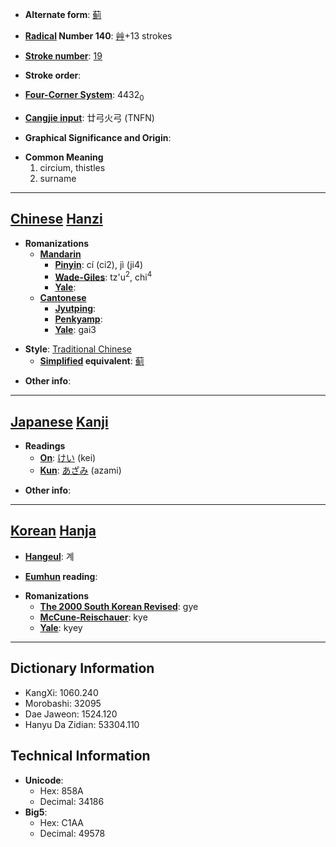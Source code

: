 * '''Alternate form''': [[蓟]]

* '''[[Wiktionary:Chinese radical index| Radical]] Number 140''': [[Wiktionary:Chinese radical index 艸|艸]]+13 strokes

* '''[[Wiktionary:Chinese total strokes index|Stroke number]]''': [[Wiktionary:Chinese total strokes index 19|19]]

* '''Stroke order''': 

* '''[[Wiktionary:Chinese four corner index|Four-Corner System]]''': 4432<sub>0</sub>

* '''[[Wiktionary:Chinese Cangjie index|Cangjie input]]''': 廿弓火弓 (TNFN)

* '''Graphical Significance and Origin''': 

* '''Common Meaning'''
*#circium, thistles
*# surname


----

== [[Chinese]] [[Hanzi]] ==

* '''Romanizations'''
** '''[[Mandarin]]'''
*** '''[[Pinyin]]''': cí (ci2), jì (ji4)
*** '''[[Wade-Giles]]''': tz'u<sup>2</sup>, chi<sup>4</sup>
*** '''[[Yale]]''': 
** '''[[Cantonese]]'''
*** '''[[Jyutping]]''':
*** '''[[Penkyamp]]''': 
*** '''[[Yale]]''': gai3

* '''Style''': [[Traditional Chinese]] 
** '''[[Simplified Chinese|Simplified]] equivalent''': [[蓟]]

* '''Other info''': 

----

== [[Japanese]] [[Kanji]] ==

* '''Readings'''
** '''[[On]]''': [[けい]] (kei)
** '''[[Kun]]''': [[あざみ]] (azami)

* '''Other info''':  

----

== [[Korean]] [[Hanja]] ==

* '''[[Hangeul]]''': 계

* '''[[Eumhun]] reading''': 

* '''Romanizations'''
** '''[[The 2000 South Korean Revised Romanization|The 2000 South Korean Revised]]''': gye
** '''[[McCune-Reischauer]]''': kye
** '''[[Yale]]''': kyey

----

== Dictionary Information ==

* KangXi: 1060.240
* Morobashi: 32095
* Dae Jaweon: 1524.120
* Hanyu Da Zidian: 53304.110

== Technical Information ==

* '''Unicode''':
** Hex: 858A
** Decimal: 34186
* '''Big5''':
** Hex: C1AA
** Decimal: 49578